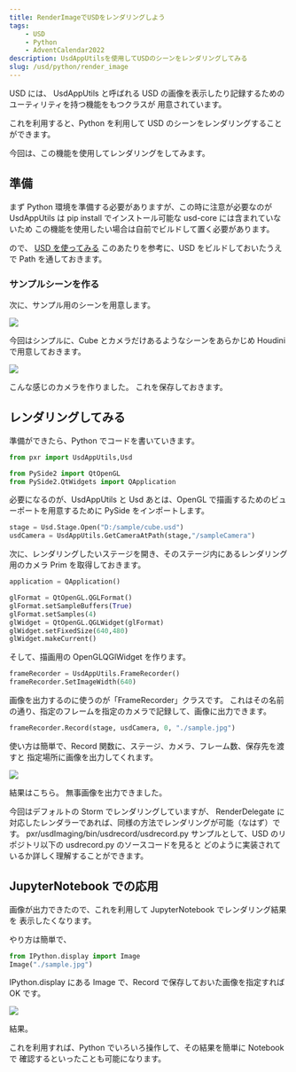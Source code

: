 ```yaml
---
title: RenderImageでUSDをレンダリングしよう
tags:
    - USD
    - Python
    - AdventCalendar2022
description: UsdAppUtilsを使用してUSDのシーンをレンダリングしてみる
slug: /usd/python/render_image
---
```


USD には、 UsdAppUtils と呼ばれる
USD の画像を表示したり記録するためのユーティリティを持つ機能をもつクラスが
用意されています。

これを利用すると、Python を利用して USD のシーンをレンダリングすることができます。

今回は、この機能を使用してレンダリングをしてみます。

## 準備

まず Python 環境を準備する必要がありますが、この時に注意が必要なのが
UsdAppUtils は pip install でインストール可能な usd-core には含まれていないため
この機能を使用したい場合は自前でビルドして置く必要があります。

ので、 [USD を使ってみる](/usd/install_usd) このあたりを参考に、USD をビルドしておいたうえで
Path を通しておきます。

### サンプルシーンを作る

次に、サンプル用のシーンを用意します。

![](https://gyazo.com/199d8d99ed0353787c83e98f961789ff.png)

今回はシンプルに、Cube とカメラだけあるようなシーンをあらかじめ Houdini で用意しておきます。

![](https://gyazo.com/4de5cc8814633291d6077f331c18c18e.png)

こんな感じのカメラを作りました。
これを保存しておきます。

## レンダリングしてみる

準備ができたら、Python でコードを書いていきます。

```python
from pxr import UsdAppUtils,Usd

from PySide2 import QtOpenGL
from PySide2.QtWidgets import QApplication
```

必要になるのが、UsdAppUtils と Usd
あとは、OpenGL で描画するためのビューポートを用意するために PySide をインポートします。

```python
stage = Usd.Stage.Open("D:/sample/cube.usd")
usdCamera = UsdAppUtils.GetCameraAtPath(stage,"/sampleCamera")
```

次に、レンダリングしたいステージを開き、そのステージ内にあるレンダリング用のカメラ Prim を取得しておきます。

```python
application = QApplication()

glFormat = QtOpenGL.QGLFormat()
glFormat.setSampleBuffers(True)
glFormat.setSamples(4)
glWidget = QtOpenGL.QGLWidget(glFormat)
glWidget.setFixedSize(640,480)
glWidget.makeCurrent()
```

そして、描画用の OpenGLQGlWidget を作ります。

```python
frameRecorder = UsdAppUtils.FrameRecorder()
frameRecorder.SetImageWidth(640)
```

画像を出力するのに使うのが「FrameRecorder」クラスです。
これはその名前の通り、指定のフレームを指定のカメラで記録して、画像に出力できます。

```python
frameRecorder.Record(stage, usdCamera, 0, "./sample.jpg")
```

使い方は簡単で、Record 関数に、ステージ、カメラ、フレーム数、保存先を渡すと
指定場所に画像を出力してくれます。

![](https://gyazo.com/2be0a2dd7985051d5dde23f1b405035e.png)

結果はこちら。
無事画像を出力できました。

今回はデフォルトの Storm でレンダリングしていますが、
RenderDelegate に対応したレンダラーであれば、同様の方法でレンダリングが可能（なはず）です。
pxr/usdImaging/bin/usdrecord/usdrecord.py
サンプルとして、USD のリポジトリ以下の usdrecord.py のソースコードを見ると
どのように実装されているか詳しく理解することができます。

## JupyterNotebook での応用

画像が出力できたので、これを利用して JupyterNotebook でレンダリング結果を
表示したくなります。

やり方は簡単で、

```python
from IPython.display import Image
Image("./sample.jpg")
```

IPython.display にある Image で、Record で保存しておいた画像を指定すれば OK です。

![](https://gyazo.com/dda2a138570b51b4d7fd3a5140991826.png)

結果。

これを利用すれば、Python でいろいろ操作して、その結果を簡単に Notebook で
確認するといったことも可能になります。
